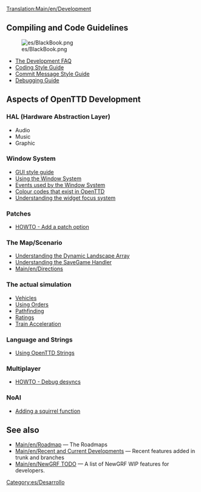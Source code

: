 {{es/Traducción|Development Documentation|0}}
[[Translation:Main/en/Development]]{{en/-}}{{es/DesarrolloDoc}}

==Compiling and Code Guidelines==
[[File:es/BlackBook.png|left]]

* [[Main/en/FAQ development|The Development FAQ]]
* [[Main/en/Coding style|Coding Style Guide]]
* [[Main/en/Commit style|Commit Message Style Guide]]
* [[Main/en/Debugging|Debugging Guide]]

==Aspects of OpenTTD Development==

===HAL (Hardware Abstraction Layer)===
* Audio
* Music
* Graphic

===Window System===
* [[Main/en/GUI Style Guide|GUI style guide]]
* [[Main/en/OpenTTDDevBlackBook/Window/UseWindows|Using the Window System]]
* [[Main/en/OpenTTDDevBlackBook/Window/WindowEvents|Events used by the Window System]]
* [[Main/en/OpenTTDDevBlackBook/Window/Colours|Colour codes that exist in OpenTTD]]
* [[Main/en/OpenTTDDevBlackBook/Window/WidgetFocus|Understanding the widget focus system]]

===Patches===

* [[Main/en/OpenTTDDevBlackBook/Settings/AddSetting| HOWTO - Add a patch option]]

===The Map/Scenario===

* [[Main/en/OpenTTDDevBlackBook/Map/MapArray|Understanding the Dynamic Landscape Array]]
* [[Main/en/OpenTTDDevBlackBook/Map/SaveGame|Understanding the SaveGame Handler]]
* [[Main/en/Directions]]

===The actual simulation===

* [[Main/en/OpenTTDDevBlackBook/Simulation/Vehicles|Vehicles]]
* [[Main/en/OpenTTDDevBlackBook/Simulation/Orders|Using Orders]]
* [[Main/en/OpenTTDDevBlackBook/Simulation/Pathfinding|Pathfinding]]
* [[Main/en/OpenTTDDevBlackBook/Simulation/Ratings|Ratings]]
* [[Main/en/OpenTTDDevBlackBook/Simulation/Train Acceleration|Train Acceleration]]

===Language and Strings===

* [[Main/en/Strings|Using OpenTTD Strings]]

===Multiplayer===

*[[Main/en/OpenTTDDevBlackBook/Network/Desync debugging| HOWTO - Debug desyncs]]

===NoAI===
* [[Main/en/OpenTTDDevBlackBook/NoAI/Adding a squirrel function|Adding a squirrel function]]

==See also==
* [[Main/en/Roadmap]] &mdash; The Roadmaps
* [[Main/en/Recent and Current Developments]] &mdash; Recent features added in trunk and branches
* [[Main/en/NewGRF TODO]] &mdash; A list of NewGRF WIP features for developers.

[[Category:es/Desarrollo]]